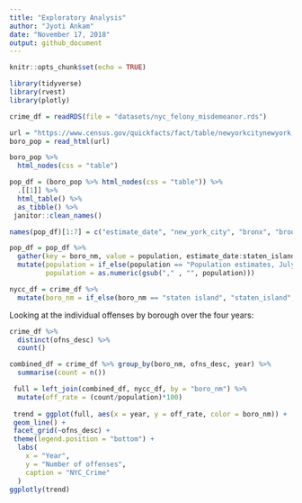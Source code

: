 ```yaml
---
title: "Exploratory Analysis"
author: "Jyoti Ankam"
date: "November 17, 2018"
output: github_document
---
```


```r
knitr::opts_chunk$set(echo = TRUE)
```

```r
library(tidyverse)
library(rvest)
library(plotly)
```

```r

crime_df = readRDS(file = "datasets/nyc_felony_misdemeanor.rds")

```

```r

url = "https://www.census.gov/quickfacts/fact/table/newyorkcitynewyork,bronxcountybronxboroughnewyork,kingscountybrooklynboroughnewyork,newyorkcountymanhattanboroughnewyork,queenscountyqueensboroughnewyork,richmondcountystatenislandboroughnewyork/PST045217"
boro_pop = read_html(url)

boro_pop %>%
  html_nodes(css = "table")

pop_df = (boro_pop %>% html_nodes(css = "table")) %>% 
  .[[1]] %>%
  html_table() %>% 
  as_tibble() %>% 
 janitor::clean_names()

names(pop_df)[1:7] = c("estimate_date", "new_york_city", "bronx", "brooklyn", "manhattan", "queens", "staten_island")

pop_df = pop_df %>% 
  gather(key = boro_nm, value = population, estimate_date:staten_island) %>% 
  mutate(population = if_else(population == "Population estimates, July 1, 2017,  (V2017)", "2017", population),
         population = as.numeric(gsub("," , "", population)))

```

```r
nycc_df = crime_df %>% 
  mutate(boro_nm = if_else(boro_nm == "staten island", "staten_island", boro_nm))
```
 
Looking at the individual offenses by borough over the four years:
```r

crime_df %>% 
  distinct(ofns_desc) %>% 
  count()

combined_df = crime_df %>% group_by(boro_nm, ofns_desc, year) %>% 
  summarise(count = n())

 full = left_join(combined_df, nycc_df, by = "boro_nm") %>% 
  mutate(off_rate = (count/population)*100)
 
 trend = ggplot(full, aes(x = year, y = off_rate, color = boro_nm)) + 
 geom_line() + 
 facet_grid(~ofns_desc) +
 theme(legend.position = "bottom") +
  labs(
    x = "Year",
    y = "Number of offenses",
    caption = "NYC_Crime"
  )
ggplotly(trend)

```


